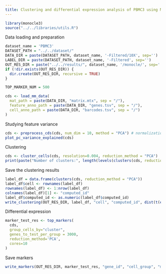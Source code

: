 ```yaml
---
title: Clustering and differential expression analysis of PBMC3 using Monocle
---
```


```r
library(monocle3)
source("../../libraries/utils.R")
```

Data loading and preparation

```r
dataset_name = 'PBMC3'
DATASET_PATH = "../../dataset/"
DATA_DIR = paste(DATASET_PATH, dataset_name, '-Filtered/10X', sep='')
LABEL_DIR = paste(DATASET_PATH, dataset_name, '-Filtered', sep='')
OUT_RES_DIR = paste("../../results/", dataset_name, '/monocle/', sep='')
if (!dir.exists(OUT_RES_DIR)) {
  dir.create(OUT_RES_DIR, recursive = TRUE)
}

TOP_MARKER_NUM = 500
```

```r
cds <- load_mm_data(
  mat_path = paste(DATA_DIR, "matrix.mtx", sep = "/"), 
  feature_anno_path = paste(DATA_DIR, "genes.tsv", sep = "/"),
  cell_anno_path = paste(DATA_DIR, "barcodes.tsv", sep = "/")
)
```

Studying feature variance

```r
cds <- preprocess_cds(cds, num_dim = 10, method = "PCA") # normalization
plot_pc_variance_explained(cds)
```

Clustering

```r
cds <- cluster_cells(cds, resolution=0.004, reduction_method = "PCA")
print(paste("Number of clusters:", length(levels(clusters(cds, reduction_method = "PCA")))))
```

Save the clustering results

```r
label_df = data.frame(clusters(cds, reduction_method = "PCA"))
label_df$cell <- rownames(label_df)
rownames(label_df) <- 1:nrow(label_df)
colnames(label_df)[1] <- "computed_id"
label_df$computed_id <- as.numeric(label_df$computed_id)
write_clustering(OUT_RES_DIR, label_df, "cell", "computed_id", dist(t(exprs(cds))))
```

Differential expression

```r
marker_test_res <- top_markers(
  cds,
  group_cells_by="cluster",
  genes_to_test_per_group = 3000,
  reduction_method='PCA',
  cores=10
)
```

Save markers

```r
write_markers(OUT_RES_DIR, marker_test_res, "gene_id", "cell_group", "marker_test_p_value", FALSE, TOP_MARKER_NUM)
```
